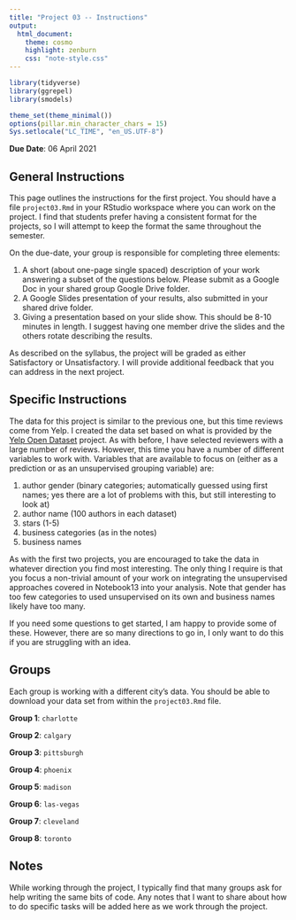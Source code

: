 ```yaml
---
title: "Project 03 -- Instructions"
output:
  html_document:
    theme: cosmo
    highlight: zenburn
    css: "note-style.css"
---
```


```r
library(tidyverse)
library(ggrepel)
library(smodels)

theme_set(theme_minimal())
options(pillar.min_character_chars = 15)
Sys.setlocale("LC_TIME", "en_US.UTF-8")
```

**Due Date**: 06 April 2021

## General Instructions

This page outlines the instructions for the first project. You should
have a file `project03.Rmd` in your RStudio workspace where you can
work on the project. I find that students prefer having a consistent
format for the projects, so I will attempt to keep the format the same
throughout the semester.

On the due-date, your group is responsible for completing three elements:

1. A short (about one-page single spaced) description of your work answering
a subset of the questions below. Please submit as a Google Doc in your shared
group Google Drive folder.
2. A Google Slides presentation of your results, also submitted in your shared
drive folder.
3. Giving a presentation based on your slide show. This should be 8-10 minutes
in length. I suggest having one member drive the slides and the others rotate
describing the results.

As described on the syllabus, the project will be graded as either Satisfactory
or Unsatisfactory. I will provide additional feedback that you can address in
the next project.

## Specific Instructions

The data for this project is similar to the previous one, but this time reviews
come from Yelp. I created the data set based on what is provided by the
[Yelp Open Dataset](https://www.yelp.com/dataset/) project. As with before, I
have selected reviewers with a large number of reviews. However, this time
you have a number of different variables to work with. Variables that
are available to focus on (either as a prediction or as an unsupervised
grouping variable) are:

1. author gender (binary categories; automatically guessed using first names;
yes there are a lot of problems with this, but still interesting to look at)
2. author name (100 authors in each dataset)
3. stars (1-5)
4. business categories (as in the notes)
5. business names

As with the first two projects, you are encouraged to take the data in whatever
direction you find most interesting. The only thing I require is that you focus
a non-trivial amount of your work on integrating the unsupervised approaches
covered in Notebook13 into your analysis. Note that gender has too few
categories to used unsupervised on its own and business names likely have too
many.

If you need some questions to get started, I am happy to provide some of these.
However, there are so many directions to go in, I only want to do this if you
are struggling with an idea.

## Groups

Each group is working with a different city's data. You should be able to
download your data set from within the `project03.Rmd` file.

**Group 1**: `charlotte`

**Group 2**: `calgary`

**Group 3**: `pittsburgh`

**Group 4**: `phoenix`

**Group 5**: `madison`

**Group 6**: `las-vegas`

**Group 7**: `cleveland`

**Group 8**: `toronto`

## Notes

While working through the project, I typically find that many groups ask for
help writing the same bits of code. Any notes that I want to share about how
to do specific tasks will be added here as we work through the project.
